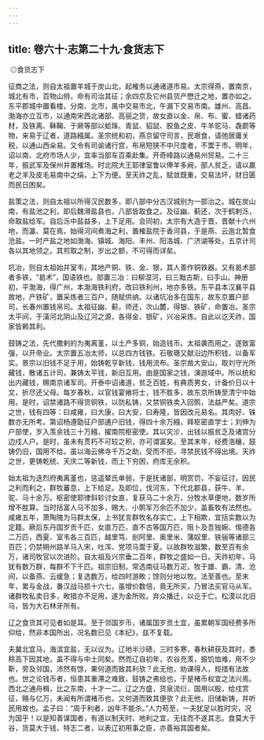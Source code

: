```yaml
---
---
---
```

title: 卷六十·志第二十九·食货志下
---

 ◎食货志下

征商之法，则自太祖置羊城于炭山北，起榷务以通诸道市易。太宗得燕，置南京，城北有市，百物山偫，命有司治其征；余四京及它州县货产懋迁之地，置亦如之。东平郡城中置看楼，分南、北市，禺中交易市北，午漏下交易市南。雄州、高昌、渤海亦立互市，以通南宋西北诸部、高丽之货，故女直以金、帛、布、蜜、蜡诸药材，及铁离、靺鞨、于厥等部以蛤珠、青鼠、貂鼠、胶鱼之皮、牛羊驼马、毳罽等物，来易于辽者，道路繦属。圣宗统和初，燕京留守司言，民艰食，请弛居庸关税，以通山西籴易。又令有司谕诸行宫，布帛短狭不中尺度者，不鬻于市。明年，诏以南、北府市场人少，宜率当部车百乘赴集。开奇峰路以通易州贸易。二十三年，振武军及保州并置榷场。时北院大王耶律室鲁以俸羊多阙，部人贫乏，请以羸老之羊及皮毛易南中之绢，上下为便。至天祚之乱，赋敛既重，交易法坏，财日匮而民日困矣。

盐策之法，则自太祖以所得汉民数多，即八部中分古汉城别为一部治之。城在炭山南，有盐池之利，即后魏滑盐县也，八部皆取食之。及征幽、蓟还，次于鹤剌泺，命取盐给军。自后泺中盐益多，上下足用。会同初，太宗有大造于晋，晋献十六州地，而瀛、莫在焉，始得河间煮海之利，置榷盐院于香河县，于是燕、云迤北暂食沧盐。一时产盐之地如渤海、镇城、海阳、丰州、阳洛城、广济湖等处，五京计司各以其地领之。其煎取之制，岁出之额，不可得而详矣。

坑冶，则自太祖始并室韦，其地产铜、铁、金、银，其人善作铜铁器。又有曷术部者多铁，“曷术”，国语铁也。部置三冶：曰柳湿河，曰三黜古斯，曰手山。神册初，平渤海，得广州，本渤海铁利府，改曰铁利州，地亦多铁。东平县本汉襄平县故地，产铁矿，置采炼者三百户，随赋供纳。以诸坑冶多在国东，故东京置户部司，长春州置钱帛司。太祖征幽、蓟，师还，次山麓，得银、铁矿，命置冶。圣宗太平间，于潢河北阴山及辽河之源，各得金、银矿，兴冶采炼。自此以讫天祚，国家皆赖其利。

鼓铸之法，先代撒剌的为夷离堇，以土产多铜，始造钱币。太祖袭而用之，遂致富强，以开帝业。太宗置五冶太师，以总四方钱铁。石敬瑭又献沿边所积钱，以备军实。景宗以旧钱不足于用，始铸乾亨新钱，钱用流布。圣宗凿大安山，取刘守光所藏钱，散诸五计司，兼铸太平钱，新旧互用。由是国家之钱，演迤域中。所以统和出内藏钱，赐南京诸军司。开泰中诏诸道，贫乏百姓，有典质男女，计备价日以十文，折尽还父母。每岁春秋，以官钱宴飨将士，钱不胜多，故东京所铸至清宁中始用。是时，诏禁诸路不得货铜铁，以防私铸，又禁铜铁卖入回鹘，法益严矣。道宗之世，钱有四等：曰咸雍，曰大康，曰大安，曰寿隆，皆因改元易名。其肉好、铢数亦无所考。第诏杨遵勖征户部逋户旧钱，得四十余万繦，拜枢密直学士；刘伸为户部使，岁入羡余钱三十万繦，擢南院枢密使。其以灾沴，出钱以振贫乏及诸宫分边戍人户。是时，虽未有贯朽不可较之积，亦可谓富矣。至其末年，经费浩穰，鼓铸仍旧，国用不给。虽以海云佛寺千万之助，受而不拒，寻禁民钱不得出境。天祚之世，更铸乾统、天庆二等新钱，而上下穷困，府库无余积。

始太祖为迭烈府夷离堇也，惩遥辇氏单弱，于是抚诸部，明赏罚，不妄征讨，因民之利而利之，群牧蕃息，上下给足。及即位，伐河东，下代北郡县，获牛、羊、驼、马十余万。枢密使耶律斜轸讨女直，复获马二十余万，分牧水草便地，数岁所增不胜算。当时括富人马不加多，赐大、小鹘军万余匹不加少，盖畜牧有法然也。咸雍五年，萧陶隗为马群太保，上书犹言群牧名存实亡，上下相欺，宜括实数以为定籍。厥后东丹国岁贡千匹，女直万匹，直不古等国万匹，阻卜及吾独婉、惕德各二万匹，西夏、室韦各三百匹，越里笃、剖阿里、奥里米、蒲奴里、铁骊等诸部三百匹；仍禁朔州路羊马入宋，吐浑、党项马鬻于夏。以故群牧滋繁，数至百有余万，诸司牧官以次进阶。自太祖及兴宗垂二百年，群牧之盛如一日。天祚初年，马犹有数万群，每群不下千匹。祖宗旧制，常选南征马数万疋，牧于雄、霸、清、沧间，以备燕、云缓急；复选数万，给四时游畋；馀则分地以牧。法至善也。至末年，累与金战，番汉战马损十六七，虽增价数倍，竟无所买，乃冒法买官马从军。诸群牧私卖日多，畋猎亦不足用，遂为金所败。弃众播迁，以讫于亡。松漠以北旧马，皆为大石林牙所有。

辽之食货其可见者如是耳。至于邻国岁币，诸属国岁贡土宜，虽累朝军国经费多所仰给，然非本国所出，况名数已见《本纪》，兹不复载。

夫冀北宜马，海滨宜盐，无以议为。辽地半沙碛，三时多寒，春秋耕获及其时，黍稌高下因其地，盖不得与中土同矣。然而辽自初年，农谷充羡，振饥恤难，用不少靳，旁及邻国，沛然有馀，果何道而致其利欤？此无他，劝课得人，规措有法故也。世之论钱币者，恒患其重滞之难致，鼓铸之弗给也，于是楮币权宜之法兴焉。西北之通舟楫，比之东南，十才一二。辽之方盛，货泉流衍，国用以殷，给戍赏征，赐与亿万，未闻有所谓楮币也，又何道而致其便欤？此无他，旧储新铸，并听民用故也。孟子曰：“周于利者，凶年不能杀。”人力苟至，一夫犹足以胜时灾，况为国乎！以是知善谋国者，有道以制天时、地利之宜，无往而不遂其志。食莫大于谷，货莫大于钱，特志二者，以表辽初用事之臣，亦善裕其国者矣。

